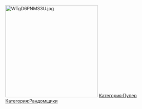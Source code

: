 [[File:WTgD6PNMS3U.jpg|thumb|288x288px]]
{{Инфобокс для пуперов
|title2=Xrayrex7
|другие_ники=Xrayrex7
|image3=Пример
|caption3=Пример
|сферы_творчества=RYTP
|год_начала=2017
|image4=Пример
|caption4=Пример
|имя_фамилия=Артем Лесников
|дата_рождения=29 января
|место_проживания=Пример
|ссылки=https://www.youtube.com/channel/UCSBRHw5hZPF2po0JLLZO7og[[Основа]]
}}
[[Категория:Пупер]]
[[Категория:Рандомщики]]